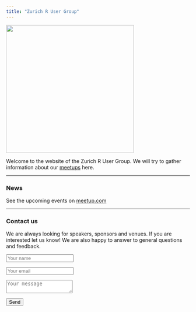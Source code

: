 ```yaml
---
title: "Zurich R User Group"
---
```


<img src="https://raw.githubusercontent.com/Zurich-R-User-Group/Zurich-R-User-Group.github.io/master/_files/plot_logo.png" width="350">

Welcome to the website of the Zurich R User Group.
We will try to gather information about our [meetups](http://www.meetup.com/Zurich-R-User-Group/) here.


----


### News

See the upcoming events on [meetup.com](http://www.meetup.com/Zurich-R-User-Group/)







----

### Contact us
We are always looking for speakers, sponsors and venues. If you are interested let us know!
We are also happy to answer to general questions and feedback.

<form action="https://formspree.io/zurich.r.user.meetup@gmail.com" method="POST">
<p><input type="text" name="name" placeholder="Your name"></p>
<p><input type="email" name="_replyto" placeholder="Your email"></p>   
<p><textarea name="message" placeholder="Your message"></textarea></p>
<input type="submit" value="Send">
<input type="hidden" name="_cc" value="jbracher@outlook.de" />
</form> 
